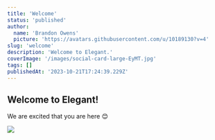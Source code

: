 ```yaml
---
title: 'Welcome'
status: 'published'
author:
  name: 'Brandon Owens'
  picture: 'https://avatars.githubusercontent.com/u/10189130?v=4'
slug: 'welcome'
description: 'Welcome to Elegant.'
coverImage: '/images/social-card-large-EyMT.jpg'
tags: []
publishedAt: '2023-10-21T17:24:39.229Z'
---
```


## Welcome to Elegant!

We are excited that you are here 😊

![](/images/screenrecorderproject28--1--AwNz.png)